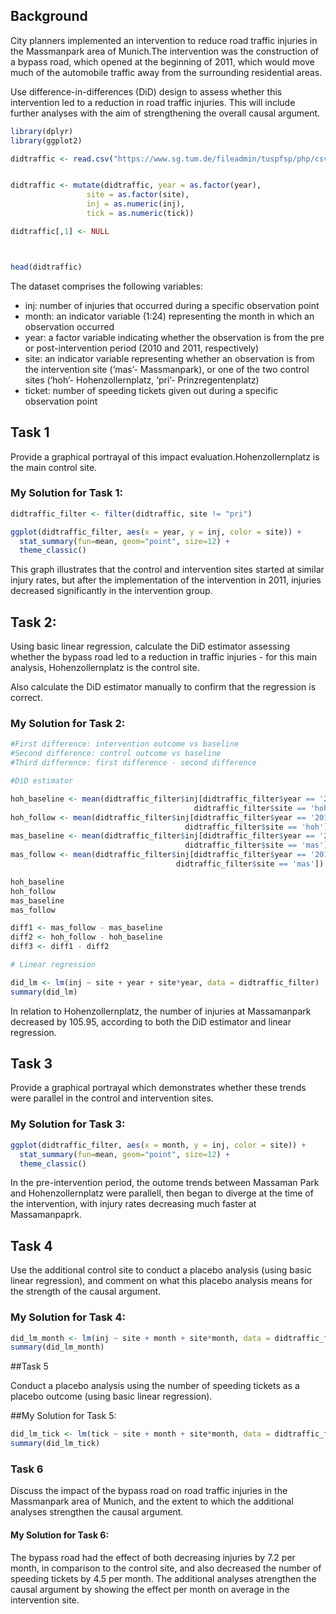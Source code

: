 ## Background

City planners implemented an intervention to reduce road traffic injuries in the Massmanpark area of Munich.The intervention was the construction of a bypass road, which opened at the beginning of 2011, which would move much of the automobile traffic away from the surrounding residential areas.

Use difference-in-differences (DiD) design to assess whether this intervention led to a reduction in road traffic injuries. This will include further analyses with the aim of strengthening the overall causal argument.

```{r, message=FALSE, warning=FALSE}

library(dplyr)
library(ggplot2)

didtraffic <- read.csv("https://www.sg.tum.de/fileadmin/tuspfsp/php/csv/assignment3_did.csv")


didtraffic <- mutate(didtraffic, year = as.factor(year),
                 site = as.factor(site),
                 inj = as.numeric(inj),
                 tick = as.numeric(tick))

didtraffic[,1] <- NULL



head(didtraffic)
```

The dataset comprises the following variables:

* inj: number of injuries that occurred during a specific observation point
* month: an indicator variable (1:24) representing the month in which an observation occurred
* year: a factor variable indicating whether the observation is from the pre or post-intervention period (2010 and 2011, respectively)
* site: an indicator variable representing whether an observation is from the intervention site ('mas'- Massmanpark), or one of the two control sites ('hoh'- Hohenzollernplatz, 'pri'- Prinzregentenplatz)
* ticket: number of speeding tickets given out during a specific observation point

## Task 1

Provide a graphical portrayal of this impact evaluation.Hohenzollernplatz is the main control site. 

### My Solution for Task 1: 

```{r, message=FALSE, warning=FALSE}
didtraffic_filter <- filter(didtraffic, site != "pri")

ggplot(didtraffic_filter, aes(x = year, y = inj, color = site)) +
  stat_summary(fun=mean, geom="point", size=12) +
  theme_classic()

```
This graph illustrates that the control and intervention sites started at similar injury rates, but after the
implementation of the intervention in 2011, injuries decreased significantly in the intervention group.

## Task 2:

Using basic linear regression, calculate the DiD estimator assessing whether the bypass road led to a reduction in traffic injuries - for this main analysis, Hohenzollernplatz is the control site.

Also calculate the DiD estimator manually to confirm that the regression is correct.

### My Solution for Task 2:

```{r, message=FALSE, warning=FALSE}
#First difference: intervention outcome vs baseline
#Second difference: control outcome vs baseline
#Third difference: first difference - second difference

#DiD estimator

hoh_baseline <- mean(didtraffic_filter$inj[didtraffic_filter$year == '2010' & 
                                         didtraffic_filter$site == 'hoh'])
hoh_follow <- mean(didtraffic_filter$inj[didtraffic_filter$year == '2011' & 
                                       didtraffic_filter$site == 'hoh'])
mas_baseline <- mean(didtraffic_filter$inj[didtraffic_filter$year == '2010' &
                                       didtraffic_filter$site == 'mas'])
mas_follow <- mean(didtraffic_filter$inj[didtraffic_filter$year == '2011' &
                                     didtraffic_filter$site == 'mas'])

hoh_baseline
hoh_follow
mas_baseline
mas_follow

diff1 <- mas_follow - mas_baseline
diff2 <- hoh_follow - hoh_baseline
diff3 <- diff1 - diff2

# Linear regression

did_lm <- lm(inj ~ site + year + site*year, data = didtraffic_filter)
summary(did_lm)

```

In relation to Hohenzollernplatz, the number of injuries at Massamanpark decreased by 105.95, according to both the DiD estimator and linear regression. 

## Task 3

Provide a graphical portrayal which demonstrates whether these trends were parallel in the control and intervention sites.

### My Solution for Task 3:

```{r, message=FALSE, warning=FALSE}
ggplot(didtraffic_filter, aes(x = month, y = inj, color = site)) +
  stat_summary(fun=mean, geom="point", size=12) +
  theme_classic()

```
In the pre-intervention period, the outome trends between Massaman Park and Hohenzollernplatz were parallell, then began to diverge at the time of the intervention, with injury rates decreasing much faster at Massamanpaprk. 

## Task 4

Use the additional control site to conduct a placebo analysis (using basic linear regression), and comment on what this placebo analysis means for the strength of the causal argument.

### My Solution for Task 4:

```{r, message=FALSE, warning=FALSE}
did_lm_month <- lm(inj ~ site + month + site*month, data = didtraffic_filter)
summary(did_lm_month)

```

##Task 5

Conduct a placebo analysis using the number of speeding tickets as a placebo outcome (using basic linear regression). 

##My Solution for Task 5:
    
```{r, message=FALSE, warning=FALSE}
did_lm_tick <- lm(tick ~ site + month + site*month, data = didtraffic_filter)
summary(did_lm_tick)
```


### Task 6

Discuss the impact of the bypass road on road traffic injuries in the Massmanpark area of Munich, and the extent to which the additional analyses strengthen the causal argument.

#### My Solution for Task 6:

The bypass road had the effect of both decreasing injuries by 7.2 per month, in comparison to the control site,
and also decreased the number of speeding tickets by 4.5 per month. The additional analyses atrengthen the causal argument by showing the effect per month on average in the intervention site. 

